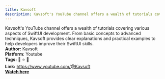 ```yaml
---
title: Kavsoft
description: Kavsoft's YouTube channel offers a wealth of tutorials covering various aspects of SwiftUI development. From basic concepts to advanced techniques, Kavsoft provides clear explanations and practical examples to help developers improve their SwiftUI skills.
---
```


Kavsoft's YouTube channel offers a wealth of tutorials covering various aspects of SwiftUI development. From basic concepts to advanced techniques, Kavsoft provides clear explanations and practical examples to help developers improve their SwiftUI skills.  
**Author:** Kavsoft  
**Platform:** Youtube  
**Tags:** 📅 ⭐ 🚀  
**Link:** https://www.youtube.com/@Kavsoft  
[**Watch here**](https://www.youtube.com/@Kavsoft)  
